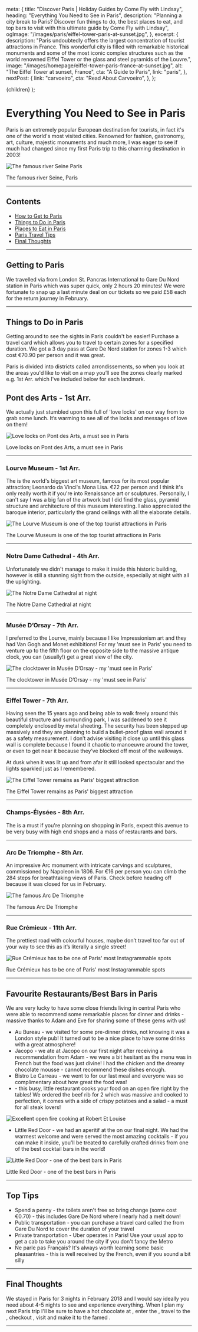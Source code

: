 
  meta: {
    title: "Discover Paris | Holiday Guides by Come Fly with Lindsay",
    heading: "Everything You Need to See in Paris",
    description:
      "Planning a city break to Paris? Discover fun things to do, the best places to eat, and top bars to visit with this ultimate guide by Come Fly with Lindsay",
    ogImage: "/images/paris/eiffel-tower-paris-at-sunset.jpg",
  },
  excerpt: {
    description:
      "Paris undoubtedly offers the largest concentration of tourist attractions in France. This wonderful city is filled with remarkable historical monuments and some of the most iconic complex structures such as the world renowned Eiffel Tower or the glass and steel pyramids of the Louvre.",
    image: "/images/homepage/eiffel-tower-paris-france-at-sunset.jpg",
    alt: "The Eiffel Tower at sunset, France",
    cta: "A Guide to Paris",
    link: "paris",
  },
  nextPost: {
    link: "carvoeiro",
    cta: "Read About Carvoeiro",
  },
};

  <BlogPost details={details}>{children}</BlogPost>
);

# Everything You Need to See in Paris

Paris is an extremely popular European destination for tourists, in fact it's one of the world's most visited cities. Renowned for fashion, gastronomy, art, culture, majestic monuments and much more, I was eager to see if much had changed since my first Paris trip to this charming destination in 2003!

![The famous river Seine Paris](/images/paris/river-seine-at-sunset-paris-france.jpg)

<figcaption>The famous river Seine, Paris</figcaption>

---

## Contents

- [How to Get to Paris](#getting-there)
- [Things to Do in Paris](#things-to-do)
- [Places to Eat in Paris](#dining)
- [Paris Travel Tips](#tips)
- [Final Thoughts](#summary)

---

## Getting to Paris<a name="getting-there"></a>

We travelled via <ExternalLink
cta="Eurostar"
href="https://www.eurostar.com/uk-en"
/> from London St. Pancras International to Gare Du Nord station in Paris which was super quick, only 2 hours 20 minutes! We were fortunate to snap up a last minute deal on our tickets so we paid &pound;58 each for the return journey in February.

---

## Things to Do in Paris<a name="things-to-do"></a>

Getting around to see the sights in Paris couldn't be easier! Purchase a <ExternalLink
cta="Paris Visite"
href="https://parisjetaime.com/eng/tickets/paris-visite-pass-unlimited-travel-m9001083"
/> travel card which allows you to travel to certain zones for a specified duration. We got a 3 day pass at Gare De Nord station for zones 1-3 which cost €70.90 per person and it was great.

Paris is divided into districts called arrondissements, so when you look at the areas you'd like to visit on a map you’ll see the zones clearly marked e.g. 1st Arr. which I've included below for each landmark.

## Pont des Arts - 1st Arr.

We actually just stumbled upon this <ExternalLink
cta="bridge"
href="https://www.cometoparis.com/paris-guide/paris-monuments/pont-des-arts-s959"
/> full of 'love locks' on our way from <ExternalLink
cta="Musée D’Orsay"
href="https://www.musee-orsay.fr/en"
/> to grab some lunch. It’s warming to see all of the locks and messages of love on them!

![Love locks on Pont des Arts, a must see in Paris](/images/paris/love-locks-pont-des-arts-paris.jpg)

<figcaption>Love locks on Pont des Arts, a must see in Paris</figcaption>

---

### Lourve Museum - 1st Arr.

The <ExternalLink
cta="Lourve"
href="https://www.louvre.fr/en"
/> is the world's biggest art museum, famous for its most popular attraction; Leonardo da Vinci's Mona Lisa. <ExternalLink
cta="Louvre tickets cost"
href="https://www.louvre.fr/en/visit/hours-admission"
/> €22 per person and I think it's only really worth it if you're into Renaissance art or sculptures. Personally, I can't say I was a big fan of the artwork but I did find the glass, pyramid structure and architecture of this museum interesting. I also appreciated the baroque interior, particularly the grand ceilings with all the elaborate details.

![The Lourve Museum is one of the top tourist attractions in Paris](/images/paris/exterior-of-the-lourve-paris.jpg)

<figcaption>
  The Lourve Museum is one of the top tourist attractions in Paris
</figcaption>

---

### Notre Dame Cathedral - 4th Arr.

Unfortunately we didn't manage to make it inside this historic building, however <ExternalLink
cta="Notre Dame Cathedral"
href="https://www.notredamedeparis.fr/en/visit/"
/> is still a stunning sight from the outside, especially at night with all the uplighting.

![The Notre Dame Cathedral at night](/images/paris/notre-dame-cathedral-at-night-paris.jpg)

<figcaption>The Notre Dame Cathedral at night</figcaption>

---

### Musée D’Orsay - 7th Arr.

I preferred <ExternalLink
cta="Musée D’Orsay"
href="https://www.musee-orsay.fr/en"
/> to the Lourve, mainly because I like Impressionism art and they had Van Gogh and Monet exhibitions! For my 'must see in Paris' you need to venture up to the fifth floor on the opposite side to the massive antique clock, you can (usually!) get a great view of the city.

![The clocktower in Musée D’Orsay - my 'must see in Paris'](/images/paris/clocktower-view-musee-dorsay-paris.jpg)

<figcaption>
  The clocktower in Musée D’Orsay - my 'must see in Paris'
</figcaption>

---

### Eiffel Tower - 7th Arr.

Having seen the <ExternalLink
cta="Eiffel Tower"
href="https://www.toureiffel.paris/en"
/> 15 years ago and being able to walk freely around this beautiful structure and surrounding park, I was saddened to see it completely enclosed by metal sheeting. The security has been stepped up massively and they are planning to build a bullet-proof glass wall around it as a safety measurement. I don’t advise visiting it close up until this glass wall is complete because I found it chaotic to manoeuvre around the tower, or even to get near it because they’ve blocked off most of the walkways.

At dusk when it was lit up and from afar it still looked spectacular and the lights sparkled just as I remembered.

![The Eiffel Tower remains as Paris' biggest attraction](/images/paris/eiffel-tower-paris-at-sunset.jpg)

<figcaption>The Eiffel Tower remains as Paris' biggest attraction</figcaption>

---

### Champs-Élysées - 8th Arr.

The <ExternalLink
cta="Champs-Élysées"
href="https://parisjetaime.com/eng/transport/avenue-des-champs-elysees-p1871"
/> is a must if you're planning on shopping in Paris, expect this avenue to be very busy with high end shops and a mass of restaurants and bars.

---

### Arc De Triomphe - 8th Arr.

An impressive Arc monument with intricate carvings and sculptures, commissioned by Napoleon in 1806. For €16 per person you can climb the 284 steps for breathtaking views of Paris. Check <ExternalLink
cta="opening times"
href="https://www.paris-arc-de-triomphe.fr/en/visit/practical-information"
/> before heading off because it was closed for us in February.

![The famous Arc De Triomphe ](/images/paris/arc-de-triomphe-paris.jpg)

<figcaption>The famous Arc De Triomphe</figcaption>

---

### Rue Crémieux - 11th Arr.

The prettiest road with colourful houses, maybe don’t travel too far out of your way to see this as it’s literally a single street!

![Rue Crémieux has to be one of Paris' most Instagrammable spots](/images/paris/rue-cremieux-colourful-street-paris.jpg)

<figcaption>
  Rue Crémieux has to be one of Paris' most Instagrammable spots
</figcaption>

---

## Favourite Restaurants/Best Bars in Paris<a name="dining"></a>

We are very lucky to have some close friends living in central Paris who were able to recommend some remarkable places for dinner and drinks - massive thanks to Adam and Eve for sharing some of these gems with us!

- Au Bureau - we visited <ExternalLink
  cta="Au Bureau"
  href="http://aubureau.fr/resto/au-bureau-paris-8/"
  /> for some pre-dinner drinks, not knowing it was a London style pub! It turned out to be a nice place to have some drinks with a great atmosphere!
- Jacopo - we ate at Jacopo on our first night after receiving a recommendation from Adam - we were a bit hesitant as the menu was in French but the food was just divine! I had the chicken and the dreamy chocolate mousse - cannot recommend these dishes enough.
- Bistro Le Carreau - we went to <ExternalLink
  cta="Bistro Le Carreau"
  href="https://www.facebook.com/BistroLeCarreau/"
  /> for our last meal and everyone was so complimentary about how great the food was!
- <ExternalLink
    cta="Robert Et Louise"
    href="https://www.robertetlouise.com/en/"
  /> - this busy, little restaurant cooks your food on an open fire right by the
  tables! We ordered the beef rib for 2 which was massive and cooked to perfection,
  it comes with a side of crispy potatoes and a salad - a must for all steak lovers!

![Excellent open fire cooking at Robert Et Louise](/images/paris/robert-et-louise-paris.jpg)

- Little Red Door - we had an aperitif at the <ExternalLink
  cta="Little Red Door"
  href="https://www.lrdparis.com/"
  /> on our final night. We had the warmest welcome and were served the most amazing cocktails - if you can make it inside, you'll be treated to carefully crafted drinks from one of the best cocktail bars in the world!

![Little Red Door - one of the best bars in Paris](/images/paris/little-red-door-cocktail-bar-paris.jpg)

<figcaption>Little Red Door - one of the best bars in Paris</figcaption>

---

## Top Tips<a name="tips"></a>

- Spend a penny - the toilets aren't free so bring change (some cost €0.70) - this includes Gare De Nord where I nearly had a melt down!
- Public transportation - you can purchase a travel card called the <ExternalLink
  cta="Paris Visite"
  href="https://parisjetaime.com/eng/tickets/paris-visite-pass-unlimited-travel-m9001083"
  /> from Gare Du Nord to cover the duration of your travel
- Private transportation - Uber operates in Paris! Use your usual app to get a cab to take you around the city if you don't fancy the Metro
- Ne parle pas Français? It's always worth learning some basic pleasantries - this is well received by the French, even if you sound a bit silly

---

## Final Thoughts<a name="summary"></a>

We stayed in Paris for 3 nights in February 2018 and I would say ideally you need about 4-5 nights to see and experience everything. When I plan my next Paris trip I'll be sure to have a hot chocolate at <ExternalLink
cta="Angelina"
href="https://www.angelina-paris.fr/?lang=en"
/>, enter the <ExternalLink
cta="Notre Dame"
href="https://www.notredamedeparis.fr/visiter/"
/>, travel to the <ExternalLink
cta="Basilica du Sacré-Coeur"
href="https://www.sacre-coeur-montmartre.com/en/"
/>, checkout <ExternalLink
cta="Parc des Buttes-Chaumont"
href="https://parisjetaime.com/eng/culture/parc-des-buttes-chaumont-p3574"
/>, visit <ExternalLink
cta="Place des Vosges"
href="https://parisjetaime.com/eng/transport/place-des-vosges-p1907"
/> and make it to the famed <ExternalLink
cta="Moulin Rouge"
href="https://www.moulinrouge.fr/"
/>.

---

